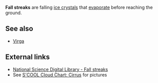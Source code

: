 '''Fall streaks''' are falling [[ice crystals]] that [[evaporate]] before reaching the ground.

{{Climate-stub}}

==See also==
* [[Virga]]

==External links==
* [http://www.nsdl.arm.gov/Library/glossary.shtml#fall_streaks National Science Digital Library - Fall streaks]
* See [http://asd-www.larc.nasa.gov/SCOOL/Clouds/cirrus.html S'COOL Cloud Chart: Cirrus] for pictures
